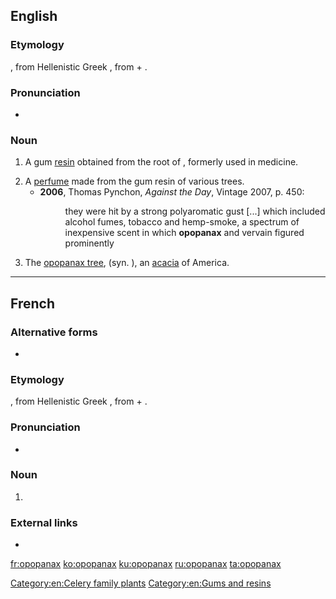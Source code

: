 ==English==
{{rfi|en}}

===Etymology===
{{etyl|la|en}} {{m|la|opopanax}}, from Hellenistic Greek {{m|grc|ὀποπάναξ}}, from {{etyl|grc|en}} {{m|grc|ὀπός||vegetable juice}} + {{m|grc|πάναξ||any of several plants believed to have medicinal benefits}}.

===Pronunciation===
* {{a|UK}} {{IPA|/əˈpɒpənaks/|lang=en}}

===Noun===
{{en-noun|~|opopanaxes}}

# {{lb|en|obsolete}} A gum [[resin]] obtained from the root of {{taxlink|Opopanax chironium|species|noshow=1|ver=161118}}, formerly used in medicine.
# A [[perfume]] made from the gum resin of various trees.
#* '''2006''', Thomas Pynchon, ''Against the Day'', Vintage 2007, p. 450:
#*: they were hit by a strong polyaromatic gust [...] which included alcohol fumes, tobacco and hemp-smoke, a spectrum of inexpensive scent in which '''opopanax''' and vervain figured prominently
# The [[opopanax tree]], {{taxlink|Vachellia farnesiana|species|noshow=1|ver=161118}} (syn. {{taxlink|Acacia farnesiana|species|noshow=1|ver=161118}}), an [[acacia]] of America.

[[Category:en:Celery family plants]]
[[Category:en:Gums and resins]]

----

==French==

===Alternative forms===
* {{l|fr|opoponax}}

===Etymology===
{{etyl|la|fr}} {{m|la|opopanax}}, from Hellenistic Greek {{m|grc|ὀποπάναξ}}, from {{etyl|grc|fr}} {{m|grc|ὀπός||vegetable juice}} + {{m|grc|πάναξ}}.

===Pronunciation===
* {{IPA|/ɔ.pɔ.pa.naks/|lang=fr}}

===Noun===
{{fr-noun|m|opopanax}}

# {{l|en|opopanax}} {{gloss|all meanings}}

===External links===
* {{R:TLFi}}

[[fr:opopanax]]
[[ko:opopanax]]
[[ku:opopanax]]
[[ru:opopanax]]
[[ta:opopanax]]